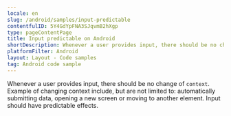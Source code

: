 ```yaml
---
locale: en
slug: /android/samples/input-predictable
contentfulID: 5Y4GdYpFNA3SJqvmB2hXgp
type: pageContentPage
title: Input predictable on Android
shortDescription: Whenever a user provides input, there should be no change of context.
platformFilter: Android
layout: Layout - Code samples
tag: Android code sample
---
```


Whenever a user provides input, there should be no change of `context`. Example of changing context include, but are not limited to: automatically submitting data, opening a new screen or moving to another element. Input should have predictable effects.

<CodeSample id="input-predictable" locale="en" platform="android"/>
